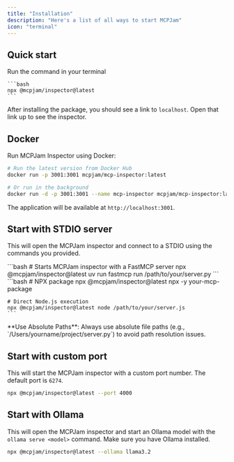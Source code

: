 ```yaml
---
title: "Installation"
description: "Here's a list of all ways to start MCPJam"
icon: "terminal"
---
```


## Quick start

Run the command in your terminal

    ```bash
    npx @mcpjam/inspector@latest
    ```

After installing the package, you should see a link to `localhost`. Open that link up to see the inspector. 

## Docker

Run MCPJam Inspector using Docker:

```bash
# Run the latest version from Docker Hub
docker run -p 3001:3001 mcpjam/mcp-inspector:latest

# Or run in the background
docker run -d -p 3001:3001 --name mcp-inspector mcpjam/mcp-inspector:latest
```

The application will be available at `http://localhost:3001`.

## Start with STDIO server

This will open the MCPJam inspector and connect to a STDIO using the commands you provided.

<Tabs>
  <Tab title="Python Server">
    ```bash
    # Starts MCPJam inspector with a FastMCP server
    npx @mcpjam/inspector@latest uv run fastmcp run /path/to/your/server.py
    ```
  </Tab>
  
  <Tab title="Node.js Server">
    ```bash
    # NPX package
    npx @mcpjam/inspector@latest npx -y your-mcp-package

    # Direct Node.js execution
    npx @mcpjam/inspector@latest node /path/to/your/server.js
    ```
  </Tab>
</Tabs>

<Info>
**Use Absolute Paths**: Always use absolute file paths (e.g., `/Users/yourname/project/server.py`) to avoid path resolution issues.
</Info>

## Start with custom port 

This will start the MCPJam inspector with a custom port number. The default port is `6274`.

```bash
npx @mcpjam/inspector@latest --port 4000
```

## Start with Ollama 

This will open the MCPJam inspector and start an Ollama model with the `ollama serve <model>` command. Make sure you have Ollama installed. 

```bash
npx @mcpjam/inspector@latest --ollama llama3.2
```





